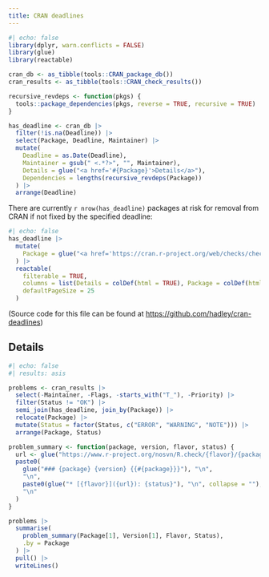 ```yaml
---
title: CRAN deadlines
---
```


```r
#| echo: false
library(dplyr, warn.conflicts = FALSE)
library(glue)
library(reactable)

cran_db <- as_tibble(tools::CRAN_package_db())
cran_results <- as_tibble(tools::CRAN_check_results())

recursive_revdeps <- function(pkgs) {
  tools::package_dependencies(pkgs, reverse = TRUE, recursive = TRUE)
}

has_deadline <- cran_db |> 
  filter(!is.na(Deadline)) |> 
  select(Package, Deadline, Maintainer) |> 
  mutate(
    Deadline = as.Date(Deadline),
    Maintainer = gsub(" <.*?>", "", Maintainer),
    Details = glue("<a href='#{Package}'>Details</a>"),
    Dependencies = lengths(recursive_revdeps(Package))
  ) |>
  arrange(Deadline)

```

There are currently `r nrow(has_deadline)` packages at risk for removal from CRAN if not fixed by the specified deadline:

```r
#| echo: false
has_deadline |>
  mutate(
    Package = glue("<a href='https://cran.r-project.org/web/checks/check_results_{Package}.html'>{Package}</a>")
  ) |>
  reactable(
    filterable = TRUE, 
    columns = list(Details = colDef(html = TRUE), Package = colDef(html = TRUE)),
    defaultPageSize = 25
  )
```

(Source code for this file can be found at <https://github.com/hadley/cran-deadlines>)

## Details

```r
#| echo: false
#| results: asis

problems <- cran_results |> 
  select(-Maintainer, -Flags, -starts_with("T_"), -Priority) |> 
  filter(Status != "OK") |> 
  semi_join(has_deadline, join_by(Package)) |> 
  relocate(Package) |> 
  mutate(Status = factor(Status, c("ERROR", "WARNING", "NOTE"))) |>
  arrange(Package, Status)

problem_summary <- function(package, version, flavor, status) {
  url <- glue("https://www.r-project.org/nosvn/R.check/{flavor}/{package}-00check.html")
  paste0(
    glue("### {package} {version} {{#{package}}}"), "\n",
    "\n",
    paste0(glue("* [{flavor}]({url}): {status}"), "\n", collapse = ""),
    "\n"
  )
}

problems |>
  summarise(
    problem_summary(Package[1], Version[1], Flavor, Status), 
    .by = Package
  ) |>
  pull() |>
  writeLines()
```
